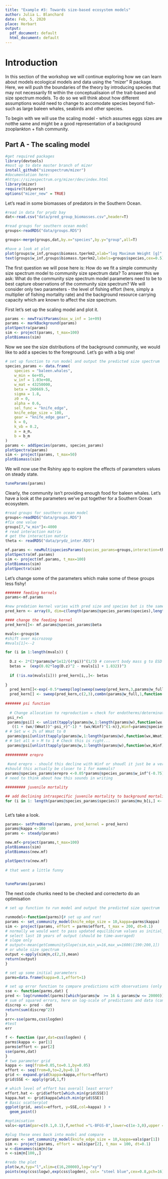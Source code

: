 ```yaml
---
title: "Example #3: Towards size-based ecosystem models"
author: Julia L. Blanchard
date: Feb, 5, 2020
place: Horbart
output:
  pdf_document: default
  html_document: default
---
```



# Introduction

In this section of the workshop we will continue exploring how we can learn about models ecological models and data using the "mizer" R package. Here, we will push the boundaries of the theory by introducing species that may not necessarily fit within  the conceptualisaion of the trait-based and size spectrum models. To do so we will think about how different assumptions would need to change to accomodate species beyond fish- such as large baleen whales, seabirds and other species.

To begin with we will use the scaling model - which assumes eggs sizes are notthe same and might be a good representation of a background zooplankton + fish community.

## Part A - The scaling model

```r
#get required packages
library(devtools)
#most up to date master branch of mizer
install_github("sizespectrum/mizer")
#documentation here:
#https://sizespectrum.org/mizer/dev/index.html
library(mizer)
require(tidyverse)
options("mizer_new" = TRUE)
```


Let's read in some biomasses of predators in the Southern Ocean.

```r

#read in data for prydz bay
dat<-read.csv("data/pred_group_biomasses.csv",header=T)

#read groups for southern ocean model
groups<-readRDS("data/groups.RDS")

groups<-merge(groups,dat,by.x="species",by.y="group",all=T)

#have a look at plot
plot(groups$w_inf,groups$biomass.tperkm2,xlab="log Maximum Weight [g]", ylab=" log Total Biomass", log="xy",col="blue",pch=16)
text(groups$w_inf,groups$biomass.tperkm2,labels=groups$species,cex=0.5)
```

The first question we will pose here is: How do we fit a simple community size spectrum model to community size spectrum data? To answer this we ask: What do the community size spectrum model parameters need to be to best capture observations of the community size spectrum? We will consider only two parameters - the level of fishing effort (here, simply a multiplier of fishing mortality rate) and the background resource carrying capacity which are known to affect the size spectrum.

First let's set up the scaling model and plot it.

```r
params <- newTraitParams(max_w_inf = 1e+09)
params <- markBackground(params) 
plotSpectra(params)
sim <- project(params, t_max=100)
plotBiomass(sim)

```

Now we see the size distributions of the background community, we would like to add a species to the foreground. Let's go with a big one! 
```r
# set up function to run model and output the predicted size spectrum
species_params <- data.frame(
    species = "baleen.whales",
    w_min = 6e+05, 
    w_inf = 1.03e+08, 
    w_mat = 43250000, 
    beta = 260669.5, 
    sigma = 1.8, 
    z0 = 0,
    alpha = 0.6,
    sel_func = "knife_edge", 
    knife_edge_size = 100, 
    gear = "knife_edge_gear",
    k = 0,
    k_vb = 0.2,
    a = a_m,
    b = b_m
)
params <- addSpecies(params, species_params)
plotSpectra(params)
sim <- project(params, t_max=50)
plotBiomass(sim)

```


We will now use the Rshiny app to explore the effects of parameters values on steady state.

```r
tuneParams(params)
```

Clearly, the community isn't providing enough food for baleen whales. Let's have a look at the parameters we've put together for a Southern Ocean ecosystem.

```r
#read groups for southern ocean model
groups<-readRDS("data/groups.RDS")
#fix one value 
groups[7,"w_min"]<-4000
# read interaction matrix
# get the interaction matrix
theta <- readRDS("data/prydz_inter.RDS")

mf.params <- newMultispeciesParams(species_params=groups,interaction=theta,n=2/3,p=0.7,q=0.8,f=0.6)
plotSpectra(mf.params)
sim <- project(mf.params, t_max=100)
plotBiomass(sim)
plotSpectra(sim)

```

Let's change some of the parameters which make some of these groups less fishy!
```r

####### feeding kernels
params<-mf.params

#new predation kernel varies with pred size and species but is the same for all prey species, need to fill this in with values, according to Ryans' code
pred_kern <- array(0, dim=c(length(params@species_params$species),length(params@w),length(params@w_full)),dimnames=list(params@species_params$species,params@w,params@w_full))

#### change the feeding kernel
pred_kern[]<- mf.params@species_params$beta

mvals<-groups$m
#shift over microzoop
#mvals[1]<--2

for (i in 1:length(mvals)) {
  
  D.z <- 2*(3*params@w*1e12/(4*pi))^(1/3) # convert body mass g to ESD (um)
  betas =  (exp(0.02*log(D.z)^2 - mvals[i] + 1.832))^3
  
  if (!is.na(mvals[i])) pred_kern[i,,]<- betas
  
}
  pred_kern[]<-exp(-0.5*sweep(log(sweep(sweep(pred_kern,3,params@w_full,"*")^-1,2,params@w,"*")),1,params@species_params$sigma,"/")^2)
  pred_kern[] <- sweep(pred_kern,c(2,3),combn(params@w_full,1,function(x,w)x<params@w,w=params@w),"*") # find out the untrues and then multiply
  
####### psi function
  
  # Change allocation to reproduction = check for endotherms/determinate growers (should be 1 at wmat not winf)
 psi_r=5
 params@psi[] <- unlist(tapply(params@w,1:length(params@w),function(wx,Winf,Wmat,n){
   ((1 + (wx/(Wmat))^-psi_r)^-1) * (wx/Winf)^(1-n)},Winf=params@species_params$w_inf,Wmat=params@species_params$w_mat,n=params@n))
# # Set w < 1% of Wmat to 0
 params@psi[unlist(tapply(params@w,1:length(params@w),function(wx,Wmat)wx<(Wmat*0.01),Wmat=params@species_params$w_mat))] <- 0
# # Set all m > M to 1 # Check this is right...
 params@psi[unlist(tapply(params@w,1:length(params@w),function(wx,Winf)(wx/Winf)>1,Winf=params@species_params$w_inf))] <- 1
 
########## erepro
 
 #and erepro - should this decline with Winf or shoudl it just be a very small number 0.005?
#should this actually be closer to 1 for mammals?
params@species_params$erepro <-0.05*params@species_params$w_inf^(-0.75)
# need to think about how this sounds in writing

######### juvenile mortality

## add declining intraspecific juvenile mortality to background mortality 
for (i in 1: length(params@species_params$species)) params@mu_b[i,] <- params@mu_b[i,]  + 0.1*params@w^-0.25



```

Let's take a look.
```r
  
params<- setPredKernel(params, pred_kernel = pred_kern)
params@kappa <-100
params <- steady(params)

new.mf<-project(params,t_max=100)
plotBiomass(sim)
plotBiomass(new.mf)

plotSpectra(new.mf)
     
# that went a little funny
  
```

```r
tuneParams(params)
```



The next code chunks need to be checked and correcterto do an optimisation

```r
# set up function to run model and output the predicted size spectrum

runmodel<-function(parms){# set up and run!
params <- set_community_model(knife_edge_size = 10,kappa=parms$kappa)
sim <- project(params, effort = parms$effort, t_max = 200, dt=0.1)
# normally we would want to pass updated equilibirum values as initial_n and initial_n_pp here, rather than running from initial values each time, but doesn't matter too much for this example
# select last 10 years of output (should be time-averaged)
# slope only
# output<-mean(getCommunitySlope(sim,min_w=16,max_w=1600)[190:200,1])
# or whole size spectrum
output <-apply(sim@n,c(2,3),mean)
return(output)
}

```

```r
# set up some initial parameters
parms=data.frame(kappa=0.1,effort=1)

# set up error function to compare predictions with observations (only need range of observations)
sse <- function(parms,dat) {
pred <- log(runmodel(parms)[which(params@w  >= 16 & params@w <= 20000)])
# sum of squared errors, here on log-scale of predictions and data (can change this)
discrep <- pred - dat
return(sum(discrep^2))
}
err<-sse(parms,css$logden)
#test
err

```

```r
f <- function (par,dat=css$logden) {
parms$kappa <- par[1]
parms$effort <- par[2]  
sse(parms,dat)
}
# two parameter grid
kappa <- seq(from=0.05,to=0.1,by=0.05)
effort <- seq(from=0,to=2,by=0.1)
grid <- expand.grid(kappa=kappa,effort=effort)
grid$SSE <- apply(grid,1,f)

```


```r
# which level of effort has overall least error?
effort.hat <- grid$effort[which.min(grid$SSE)]
kappa.hat <- grid$kappa[which.min(grid$SSE)]
# Basic scatterplot
ggplot(grid, aes(x=effort, y=SSE,col=kappa) ) +
  geom_point() 

```

```r
#optimisation
vals<-optim(par=c(0.1,0.1),f,method ="L-BFGS-B",lower=c(1e-3,0),upper =c(1,3))

#plug these ones back into model and compare
params <- set_community_model(knife_edge_size = 10,kappa=vals$par[1])
sim <- project(params, effort = vals$par[2], t_max = 100, dt=0.1)
w <-dimnames(sim@n)$w
n <-sim@n[100,,]

#redo the plot
plot(w,n,typ="l",xlim=c(16,20000),log="xy")
points(exp(css$logw),exp(css$logden), col= "steel blue",cex=0.8,pch=16)


```

